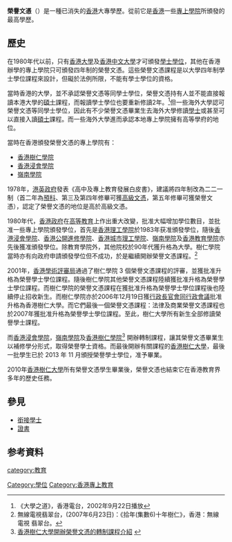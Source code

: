 '''榮譽文憑'''（{{lang-en|Honours Diploma}}）是一種已消失的[[香港|香港]]大專學歷。從前它是[[香港|香港]]一些[[專上學院|專上學院]]所頒發的最高學歷。

==歷史==
在1980年代以前，只有[[香港大學|香港大學]]及[[香港中文大學|香港中文大學]]才可頒發[[學士|學士]][[學位|學位]]，其他在香港辦學的專上學院只可頒發四年制的榮譽文憑。這些榮譽文憑課程是以大學四年制學士學位課程來設計，但礙於法例所限，不能有學士學位的資格。

當時香港的大學，並不承認榮譽文憑等同學士學位，榮譽文憑持有人並不能直接報讀本港大學的[[碩士|碩士]]課程，而報讀學士學位也要重新修讀2年。<ref>《大學之道》，香港電台，2002年9月22日播放</ref>但一些海外大學認可榮譽文憑等同學士學位，因此有不少榮譽文憑畢業生去海外大學修讀[[學士|學士]]或甚至可以直接入讀[[碩士|碩士]]課程。而一些海外大學進而承認本地專上學院擁有高等學府的地位。

當時在香港頒發榮譽文憑的專上學院有：
*[[香港樹仁大學|香港樹仁學院]]
*[[香港浸會大學|香港浸會學院]]
*[[嶺南大學_(香港)|嶺南學院]]

1978年，[[港英|港英]][[政府|政府]]發表《高中及專上教育發展白皮書》，建議將四年制改為二二一制（首二年為[[預科|預科]]、第三及第四年修畢可獲[[高級文憑|高級文憑]]，第五年修畢可獲榮譽文憑），認定了榮譽文憑的地位是高於高級文憑。

1980年代，[[香港政府|香港政府]]在[[高等教育|高等教育]]上作出重大改變，批准大幅增加學位數目，並批准一些專上學院頒發學位，首先是[[香港理工大學|香港理工學院]]於1983年获准頒發學位，隨後[[香港浸會大學|香港浸會學院]]、[[香港公開大學|香港公開進修學院]]、[[香港城市大學|香港城市理工學院]]、[[嶺南大學_(香港)|嶺南學院]]及[[香港教育學院|香港教育學院]]亦先後獲准頒發學位。除教育學院外，其他院校於90年代獲升格為大學。樹仁學院當時亦有向政府申請頒發學位但不成功，於是繼續開辦榮譽文憑課程。<ref>無線電視翡翠台，(2007年6月23日)：《拾年(集數6)十年樹仁》，香港：無線電視
翡翠台。</ref>

2001年，[[香港學術評審局|香港學術評審局]]通過了樹仁學院 3 個榮譽文憑課程的評審，並獲批准升格為榮譽學士學位課程。隨後樹仁學院其他榮譽文憑課程陸續獲批准升格為榮譽學士學位課程。而樹仁學院的榮譽文憑課程在獲批准升格為榮譽學士學位課程後也陸續停止招收新生。而樹仁學院亦於2006年12月19日獲[[行政長官會同行政會議|行政長官會同行政會議]]批准升格為香港樹仁大學。而它們最後一個榮譽文憑課程：法律及商業榮譽文憑課程也於2007年獲批准升格為榮譽學士學位課程。至此，樹仁大學所有新生全部修讀榮譽學士課程。

而[[香港浸會大學|香港浸會學院]]，[[嶺南大學_(香港)|嶺南學院]]及[[香港樹仁大學|香港樹仁學院]]<ref>[http://www.hksyu.edu/conversion_programmes.html 香港樹仁大學開辦榮譽文憑的轉制課程介紹] {{Wayback|url=http://www.hksyu.edu/conversion_programmes.html |date=20080701011218 }}</ref>
開辦轉制課程，讓其榮譽文憑畢業生以補修學分形式，取得榮譽學士資格。而最後開辦有關課程的[[香港樹仁大學|香港樹仁大學]]，最後一批學生已於 2013 年 11 月頒授榮譽學士學位，准予畢業。

2010年[[香港樹仁大學|香港樹仁大學]]所有榮譽文憑學生畢業後，榮譽文憑也結束它在香港教育界多年的歷史任務。

==參見==
*[[銜接學士|銜接學士]]
*[[證書|證書]]

==参考資料==
<references/>

[[category:教育|category:教育]]
[[Category:學位|Category:學位]]
[[Category:香港專上教育|Category:香港專上教育]]